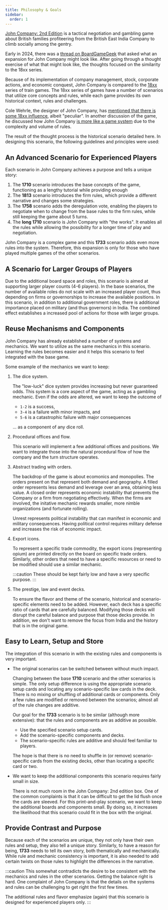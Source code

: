 ```yaml
---
title: Philosophy & Goals
sidebar:
  order: 1
---
```



[John Company: 2nd Edition](https://wehrlegig.com/collections/frontpage/products/john-company-second-edition) is a tactical negotiation and gambling game about British families profiteering from the British East India Company to climb socially among the gentry. 

Early in 2024, there was a [thread on BoardGameGeek](https://boardgamegeek.com/thread/3222245/are-there-any-plans-for-expansion) that asked what an expansion for John Company might look like. After going through a thought exercise of what that might look like, the thoughts focused on the similarity to the 18xx series.

Because of its implementation of company management, stock, corporate actions, and economic conquest, John Company is compared to the [18xx](https://en.wikipedia.org/wiki/18XX) series of train games. The 18xx series of games have a number of scenarios that utilize core concepts and rules, while each game provides its own historical context, rules and challenges. 

Cole Wehrle, the designer of John Company, has [mentioned that there is some 18xx influence](https://youtu.be/8VrIMxmphI0?si=_KpEs38DDxAfvUmo&t=4410), albeit "peculiar". In another discussion of the game, he discussed how John Company [is more like a game system](https://www.youtube.com/live/mdLx3yn_Dsk?si=78t0KDZZaw9EP1rA&t=346) due to the complexity and volume of rules.

The result of the thought process is the historical scenario detailed here. In designing this scenario, the following guidelines and principles were used:

## An Advanced Scenario for Experienced Players

Each scenario in John Company achieves a purpose and tells a unique story:

1. The __1710__ scenario introduces the base concepts of the game, functioning as a lengthy tutorial while providing enough 
2. The __1813__ scenario introduces the firm rules, which provide a different narrative and changes some strategies.
3. The __1758__ scenario adds the deregulation vote, enabling the players to negotiate when to change from the base rules to the firm rules, while still keeping the game about 5 turns.
4. The __long 1710__ scenario is John Company with "the works". It enables all the rules while allowing the possibility for a longer time of play and negotiation.

John Company is a complex game and this __1733__ scenario adds even more rules into the system. Therefore, this expansion is only for those who have played multiple games of the other scenarios.

## A Scenario for Larger Groups of Players

Due to the additional board space and roles, this scenario is aimed at supporting larger player counts (4-6 players). In the base scenarios, the number of available roles do not scale with an increased player count, thus depending on firms or governorships to increase the available positions. In this scenario, in addition to additional government roles, there is additional importance placed on military (and thus governors) in India. The combined effect establishes a increased pool of actions for those with larger groups.

## Reuse Mechanisms and Components

John Company has already established a number of systems and mechanics. We want to utilize as the same mechanics in this scenario. Learning the rules becomes easier and it helps this scenario to feel integrated with the base game.

Some example of the mechanics we want to keep:

<Steps>

1. The dice system.

   The "low-luck" dice system provides increasing but never guaranteed odds. This system is a core aspect of the game, acting as a gambling mechanic. Even if the odds are altered, we want to keep the outcome of
   - `1-2` is a success,
   - `3-4` is a failure with minor impacts, and
   - `5-6` is a catastrophic failure with major consequences

   ... as a component of any dice roll.

2. Procedural offices and flow.

   This scenario will implement a few additional offices and positions. We want to integrate those into the natural procedural flow of how the company and the turn structure operates.

3. Abstract trading with orders.

   The backdrop of the game is about ecomonics and monopolies. The orders present on that represent both demand and geography. A filled order represents less demand and leverage over an area, obtaining less value. A closed order represents economic instability that prevents the Company or a firm from negotiating effectively. When the firms are involved, the initative mechanic rewards smaller, more nimble organizations (and fortunate rolling).

   Unrest represents political instability that can manifest in economic and military consequences. Having political control requires military defense and increases the risk of economic impact.

4. Export icons.

   To represent a specific trade commodity, the export icons (representing opium) are printed directly on the board on specific trade orders. Similarly, other orders that need to have a specific resources or need to be modified should use a similar mechanic.

   :::caution
   These should be kept fairly low and have a very specific purpose.
   :::

5. The prestige, law and event decks.

   To ensure the flavor and theme of the scenario, historical and scenario-specific elements need to be added. However, each deck has a specific ratio of cards that are carefully balanced. Modifying those decks will disrupt the careful balance and purpose that those decks provide. In addition, we don't want to remove the focus from India and the history that is in the original game.

</Steps>

## Easy to Learn, Setup and Store

The integration of this scenario in with the existing rules and components is very important.

- The original scenarios can be switched between without much impact.

    Changing between the base __1710__ scenario and the other scenarios is simple. The only setup difference is using the appropriate scenario setup cards and locating any scenario-specific law cards in the deck. There is no mixing or shuffling of additional cards or components. Only a few rules are modified or removed between the scenarios; almost all of the rule changes are additive.

    Our goal for the __1733__ scenario is to be similar (although more extensive): that the rules and components are as additive as possible.
    - Use the specified scenario setup cards.
    - Add the scenario-specific components and decks.
    - The scenario-specific rules are additive and should feel familiar to players. 

    The hope is that there is no need to shuffle in (or remove) scenario-specific cards from the existing decks, other than locating a specific card or two.

- We want to keep the additional components this scenario requires fairly small in size.

    There is not much room in the John Company: 2nd edition box. One of the common complaints is that it can be difficult to get the lid flush once the cards are sleeved. For this print-and-play scenario, we want to keep the additional boards and components small. By doing so, it increases the likelihood that this scenario could fit in the box with the original.

## Provide Contrast and Purpose

Because each of the scenarios are unique, they not only have their own rules and setup, they also tell a unique story. Similarly, to have a reason for being, __1733__ needs to tell its own story, both thematically and mechanically. While rule and mechanic consistency is important, it is also needed to add certain twists on those rules to highlight the differences in the narrative.

:::caution
This somewhat contradicts the desire to be consistent with the mechanics and rules in the other scenarios. Getting the balance right is hard. One complaint of John Company is that the details on the systems and rules can be challenging to get right the first few times.

The additional rules and flavor emphasize (again) that this scenario is designed for experienced players only.
:::
